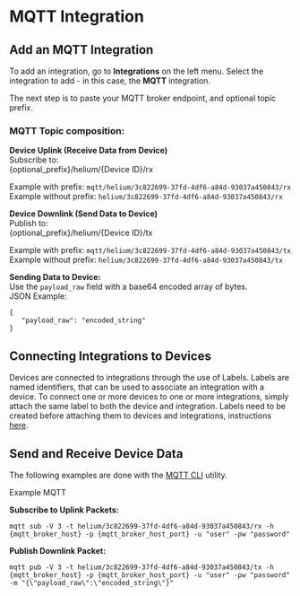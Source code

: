 # MQTT Integration

## Add an MQTT Integration

To add an integration, go to **Integrations** on the left menu. Select the integration to add - in this case, the **MQTT** integration.

The next step is to paste your MQTT broker endpoint, and optional topic prefix.

### MQTT Topic composition:

**Device Uplink (Receive Data from Device)**  
Subscribe to:  
{optional_prefix}/helium/{Device ID}/rx  

Example with prefix: `mqtt/helium/3c822699-37fd-4df6-a84d-93037a450843/rx`  
Example without prefix: `helium/3c822699-37fd-4df6-a84d-93037a450843/rx` 

**Device Downlink (Send Data to Device)**  
Publish to:  
{optional_prefix}/helium/{Device ID}/tx  

Example with prefix: `mqtt/helium/3c822699-37fd-4df6-a84d-93037a450843/tx`  
Example without prefix: `helium/3c822699-37fd-4df6-a84d-93037a450843/tx` 

**Sending Data to Device:**  
Use the `payload_raw` field with a base64 encoded array of bytes.  
JSON Example:
```
{
   "payload_raw": "encoded_string"
}
```

## Connecting Integrations to Devices

Devices are connected to integrations through the use of Labels. Labels are named identifiers, that can be used to associate an integration
with a device. To connect one or more devices to one or more integrations, simply attach the same label to both the device and integration.
Labels need to be created before attaching them to devices and integrations, instructions [here](/console/labels).

## Send and Receive Device Data

The following examples are done with the [MQTT CLI](https://hivemq.github.io/mqtt-cli) utility.

Example MQTT 

**Subscribe to Uplink Packets:**
```
mqtt sub -V 3 -t helium/3c822699-37fd-4df6-a84d-93037a450843/rx -h {mqtt_broker_host} -p {mqtt_broker_host_port} -u "user" -pw "password"
```

**Publish Downlink Packet:**
```
mqtt pub -V 3 -t helium/3c822699-37fd-4df6-a84d-93037a450843/tx -h {mqtt_broker_host} -p {mqtt_broker_host_port} -u "user" -pw "password" -m "{\"payload_raw\":\"encoded_string\"}"
```